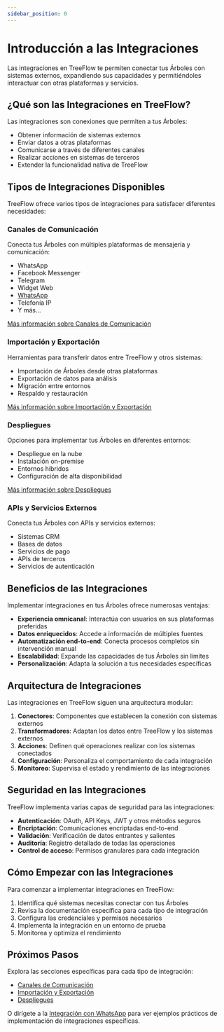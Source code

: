 ```yaml
---
sidebar_position: 0
---
```


# Introducción a las Integraciones


<FutureFeatureNotice version="v0.2" />

Las integraciones en TreeFlow te permiten conectar tus Árboles con sistemas externos, expandiendo sus capacidades y permitiéndoles interactuar con otras plataformas y servicios.

## ¿Qué son las Integraciones en TreeFlow?

Las integraciones son conexiones que permiten a tus Árboles:

- Obtener información de sistemas externos
- Enviar datos a otras plataformas
- Comunicarse a través de diferentes canales
- Realizar acciones en sistemas de terceros
- Extender la funcionalidad nativa de TreeFlow

## Tipos de Integraciones Disponibles

TreeFlow ofrece varios tipos de integraciones para satisfacer diferentes necesidades:

### Canales de Comunicación

Conecta tus Árboles con múltiples plataformas de mensajería y comunicación:

- WhatsApp
- Facebook Messenger
- Telegram
- Widget Web
- [WhatsApp](/docs/Integraciones/WhatsApp/Introduccion)
- Telefonía IP
- Y más...

[Más información sobre Canales de Comunicación](/docs/Integraciones/CanalesDeComunicacion)

### Importación y Exportación

Herramientas para transferir datos entre TreeFlow y otros sistemas:

- Importación de Árboles desde otras plataformas
- Exportación de datos para análisis
- Migración entre entornos
- Respaldo y restauración

[Más información sobre Importación y Exportación](/docs/Misc/ImportarExportar)

### Despliegues

Opciones para implementar tus Árboles en diferentes entornos:

- Despliegue en la nube
- Instalación on-premise
- Entornos híbridos
- Configuración de alta disponibilidad

[Más información sobre Despliegues](/docs/Integraciones/Despliegues)

### APIs y Servicios Externos

Conecta tus Árboles con APIs y servicios externos:

- Sistemas CRM
- Bases de datos
- Servicios de pago
- APIs de terceros
- Servicios de autenticación

## Beneficios de las Integraciones

Implementar integraciones en tus Árboles ofrece numerosas ventajas:

- **Experiencia omnicanal**: Interactúa con usuarios en sus plataformas preferidas
- **Datos enriquecidos**: Accede a información de múltiples fuentes
- **Automatización end-to-end**: Conecta procesos completos sin intervención manual
- **Escalabilidad**: Expande las capacidades de tus Árboles sin límites
- **Personalización**: Adapta la solución a tus necesidades específicas

## Arquitectura de Integraciones

Las integraciones en TreeFlow siguen una arquitectura modular:

1. **Conectores**: Componentes que establecen la conexión con sistemas externos
2. **Transformadores**: Adaptan los datos entre TreeFlow y los sistemas externos
3. **Acciones**: Definen qué operaciones realizar con los sistemas conectados
4. **Configuración**: Personaliza el comportamiento de cada integración
5. **Monitoreo**: Supervisa el estado y rendimiento de las integraciones

## Seguridad en las Integraciones

TreeFlow implementa varias capas de seguridad para las integraciones:

- **Autenticación**: OAuth, API Keys, JWT y otros métodos seguros
- **Encriptación**: Comunicaciones encriptadas end-to-end
- **Validación**: Verificación de datos entrantes y salientes
- **Auditoría**: Registro detallado de todas las operaciones
- **Control de acceso**: Permisos granulares para cada integración

## Cómo Empezar con las Integraciones

Para comenzar a implementar integraciones en TreeFlow:

1. Identifica qué sistemas necesitas conectar con tus Árboles
2. Revisa la documentación específica para cada tipo de integración
3. Configura las credenciales y permisos necesarios
4. Implementa la integración en un entorno de prueba
5. Monitorea y optimiza el rendimiento

## Próximos Pasos

Explora las secciones específicas para cada tipo de integración:

- [Canales de Comunicación](/docs/Integraciones/CanalesDeComunicacion)
- [Importación y Exportación](/docs/Misc/ImportarExportar)
- [Despliegues](/docs/Integraciones/Despliegues)

O dirígete a la [Integración con WhatsApp](/docs/Integraciones/WhatsApp/Introduccion) para ver ejemplos prácticos de implementación de integraciones específicas.
